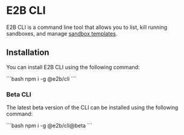 # E2B CLI

E2B CLI is a command line tool that allows you to list, kill running sandboxes, and manage [sandbox templates](/docs/sandbox-templates).

## Installation

You can install E2B CLI using the following command:

<CodeGroup isTerminalCommand>
```bash
npm i -g @e2b/cli
```
</CodeGroup>

### Beta CLI

The latest beta version of the CLI can be installed using the following command:

<CodeGroup isTerminalCommand>
```bash
npm i -g @e2b/cli@beta
```
</CodeGroup>